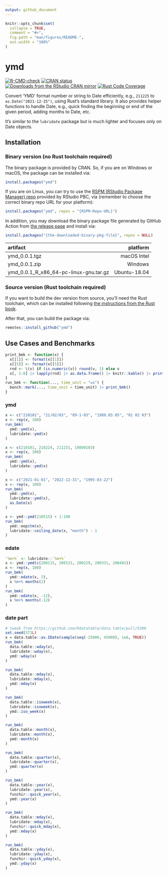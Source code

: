 ```yaml
---
output: github_document
---
```


<!-- README.md is generated from README.Rmd. Please edit that file -->

```r
knitr::opts_chunk$set(
  collapse = TRUE,
  comment = "#>",
  fig.path = "man/figures/README-",
  out.width = "100%"
)
```

# ymd

<!-- badges: start -->
[![R-CMD-check](https://github.com/shrektan/ymd/workflows/R-CMD-check/badge.svg)](https://github.com/shrektan/ymd/actions)
[![CRAN status](https://www.r-pkg.org/badges/version/ymd)](https://CRAN.R-project.org/package=ymd)
[![Downloads from the RStudio CRAN mirror](https://cranlogs.r-pkg.org/badges/ymd)](https://cran.r-project.org/package=ymd)
[![Rust Code Coverage](https://coveralls.io/repos/github/shrektan/ymd/badge.svg?branch=main)](https://coveralls.io/github/shrektan/ymd?branch=main)
<!-- badges: end -->

Convert 'YMD' format number or string to Date efficiently, e.g., `211225` to `as.Date("2021-12-25")`, using Rust's standard library.
It also provides helper functions to handle Date, e.g., quick finding the beginning or end of the given period, adding months to Date, etc.

It's similar to the `lubridate` package but is much lighter and focuses only on Date objects.

## Installation

### Binary version (no Rust toolchain required)

The binary package is provided by CRAN. So, if you are on Windows or macOS, the package can be installed via:

```r
install.packages("ymd")
```

If you are on Linux, you can try to use the [RSPM (RStudio Package Manager) repo](https://packagemanager.rstudio.com)
provided by RStudio PBC, via (remember to choose the correct binary repo URL for your platform):

```r
install.packages("ymd", repos = "{RSPM-Repo-URL}")
```

In addition, you may download the binary package file generated by GitHub Action
from [the release page](https://github.com/shrektan/ymd/releases) and install via:

```r
install.packages("{the-downloaded-binary-pkg-file}", repos = NULL)
```

| artifact                                |   platform    |
|:----------------------------------------|--------------:|
| ymd_0.0.1.tgz                           | macOS Intel   |
| ymd_0.0.1.zip                           | Windows       |
| ymd_0.0.1_R_x86_64-pc-linux-gnu.tar.gz  | Ubuntu-18.04  |


### Source version (Rust toolchain required)

If you want to build the dev version from source, you'll need the Rust toolchain, which
can be installed following [the instructions from the Rust book](https://doc.rust-lang.org/book/ch01-01-installation.html).

After that, you can build the package via:

```r
remotes::install_github("ymd")
```

## Use Cases and Benchmarks

```r
print_bmk <- function(x) {
  x[[1]] <- format(x[[1]])
  x[[5]] <- format(x[[5]])
  rnd <- \(v) if (is.numeric(v)) round(v, 1) else v
  x[, 1:8] |> lapply(rnd) |> as.data.frame() |> knitr::kable() |> print()
}
run_bmk <- function(..., time_unit = "us") {
  bench::mark(..., time_unit = time_unit) |> print_bmk()
}
```

### ymd

```r
x <- c("210101", "21/02/03", "89-1-03", "1989.03.05", "01 02 03")
x <- rep(x, 100)
run_bmk(
  ymd::ymd(x),
  lubridate::ymd(x)
)

x <- c(210101, 210224, 211231, 19890103)
x <- rep(x, 100)
run_bmk(
  ymd::ymd(x),
  lubridate::ymd(x)
)

x <- c("2021-01-01", "2022-12-31", "1995-03-22")
x <- rep(x, 100)
run_bmk(
  ymd::ymd(x),
  lubridate::ymd(x),
  as.Date(x)
)

x <- ymd::ymd(210515) + 1:100
run_bmk(
  ymd::eop$tm(x),
  lubridate::ceiling_date(x, "month") - 1
)
```

### edate

```r
`%m+%` <- lubridate::`%m+%`
x <- ymd::ymd(c(200115, 200131, 200229, 200331, 200401))
x <- rep(x, 100)
run_bmk(
  ymd::edate(x, 2),
  x %m+% months(2)
)
run_bmk(
  ymd::edate(x, -12),
  x %m+% months(-12)
)
```

### date part

```r
# tweak from https://github.com/Rdatatable/data.table/pull/5300
set.seed(373L)
x = data.table::as.IDate(sample(seq(-25000, 45000), 1e6, TRUE))
run_bmk(
  data.table::wday(x),
  lubridate::wday(x),
  ymd::wday(x)
)

run_bmk(
  data.table::mday(x),
  lubridate::mday(x),
  ymd::mday(x)
)

run_bmk(
  data.table::isoweek(x),
  lubridate::isoweek(x),
  ymd::iso_week(x)
)

run_bmk(
  data.table::month(x),
  lubridate::month(x),
  ymd::month(x)
)

run_bmk(
  data.table::quarter(x),
  lubridate::quarter(x),
  ymd::quarter(x)
)

run_bmk(
  data.table::year(x),
  lubridate::year(x),
  funchir::quick_year(x),
  ymd::year(x)
)

run_bmk(
  data.table::mday(x),
  lubridate::mday(x),
  funchir::quick_mday(x),
  ymd::mday(x)
)

run_bmk(
  data.table::yday(x),
  lubridate::yday(x),
  funchir::quick_yday(x),
  ymd::yday(x)
)
```

